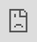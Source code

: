 ```yaml
---
title: "Demo - LLM chatbot with models from Google, Mistral AI, and Hugging Face"
# subtitle: "LLM chatbot demo with Gemma, Mistral, and Zephyr"
author: "Nigel Gebodh"
categories: [LLM, ML, NLP, Chatbot, Streamlit, Hugging Face, Mistral, Gemma, Zephyr]
date: "2024-03-05"
back-to-top-navigation: false
---
```




```{=html}
<iframe
	src="https://ngebodh-simplechatbot.hf.space"
	frameborder="0"
    style="position: fixed; top: 0; left: 0; width: 100%; height: 100%;"
    allowfullscreen
></iframe>

```
